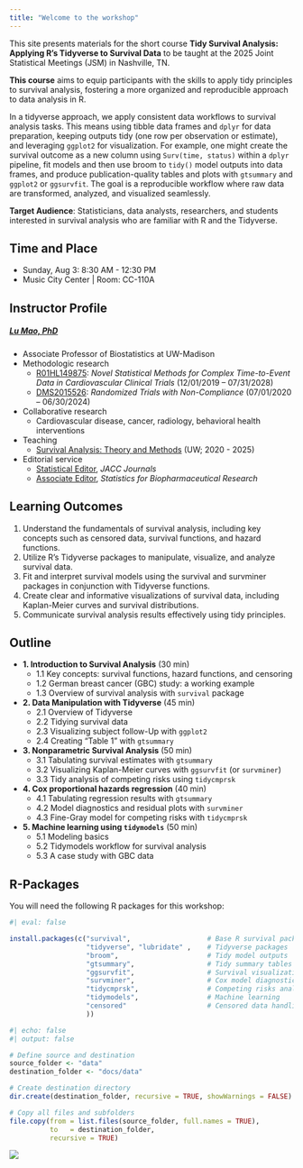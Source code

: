 ```yaml
---
title: "Welcome to the workshop"
---
```


This site presents materials for the short course **Tidy Survival Analysis: Applying R’s Tidyverse to Survival Data** to be taught at the 2025 Joint Statistical Meetings (JSM) in Nashville, TN.

**This course** aims to equip participants with the skills to apply tidy principles to survival analysis, fostering a more organized and reproducible approach to data analysis in R.

In a tidyverse approach, we apply consistent data workflows to survival analysis tasks. This means using tibble data frames and `dplyr` for data preparation, keeping outputs tidy (one row per observation or estimate), and leveraging `ggplot2` for visualization. For example, one might create the survival outcome as a new column using `Surv(time, status)` within a `dplyr` pipeline, fit models and then use broom to `tidy()` model outputs into data frames, and produce publication-quality tables and plots with `gtsummary` and `ggplot2` or `ggsurvfit`. 
The goal is a reproducible workflow where raw data are transformed, analyzed, and visualized seamlessly.

**Target Audience**: Statisticians, data analysts, researchers, and students interested in survival analysis who are familiar with R and the Tidyverse.

## Time and Place

-   Sunday, Aug 3: 8:30 AM - 12:30 PM
-   Music City Center \| Room: CC-110A

## Instructor Profile

##### [Lu Mao, PhD](https://lmaowisc.github.io/){target="_blank"}

-   Associate Professor of Biostatistics at UW-Madison
-   Methodologic research
    -   [R01HL149875](https://reporter.nih.gov/search/9aSu5u3xlE26GrjbF_4cBg/project-details/10734551){target="_blank"}: *Novel Statistical Methods for Complex Time-to-Event Data in Cardiovascular Clinical Trials* (12/01/2019 – 07/31/2028)
    -   [DMS2015526](https://www.nsf.gov/awardsearch/showAward?AWD_ID=2015526){target="_blank"}: *Randomized Trials with Non-Compliance* (07/01/2020 – 06/30/2024)
-   Collaborative research
    -   Cardiovascular disease, cancer, radiology, behavioral health interventions
-   Teaching
    -   [Survival Analysis: Theory and Methods](https://lmaowisc.github.io/BMI741){target="_blank"} (UW; 2020 - 2025)
-   Editorial service
    -   [Statistical Editor](https://www.jacc.org/journal/heart-failure/editorial-board){target="_blank"}, *JACC Journals*
    -   [Associate Editor](https://www.tandfonline.com/action/journalInformation?show=editorialBoard&journalCode=usbr20){target="_blank"}, *Statistics for Biopharmaceutical Research*

## Learning Outcomes

1.  Understand the fundamentals of survival analysis, including key concepts such as censored data, survival functions, and hazard functions.
2.  Utilize R’s Tidyverse packages to manipulate, visualize, and analyze survival data.
3.  Fit and interpret survival models using the survival and survminer packages in conjunction with Tidyverse functions.
4.  Create clear and informative visualizations of survival data, including Kaplan-Meier curves and survival distributions.
5.  Communicate survival analysis results effectively using tidy principles.

## Outline

-   **1. Introduction to Survival Analysis** (30 min)
    -   1.1 Key concepts: survival functions, hazard functions, and censoring
    -   1.2 German breast cancer (GBC) study: a working example
    -   1.3 Overview of survival analysis with `survival` package
-   **2. Data Manipulation with Tidyverse** (45 min)
    -   2.1 Overview of Tidyverse
    -   2.2 Tidying survival data
    -   2.3 Visualizing subject follow-Up with `ggplot2`
    -   2.4 Creating “Table 1” with `gtsummary`
-   **3. Nonparametric Survival Analysis** (50 min)
    -   3.1 Tabulating survival estimates with `gtsummary`
    -   3.2 Visualizing Kaplan-Meier curves with `ggsurvfit` (or `survminer`)
    -   3.3 Tidy analysis of competing risks using `tidycmprsk`
-   **4. Cox proportional hazards regression** (40 min)
    -   4.1 Tabulating regression results with `gtsummary`
    -   4.2 Model diagnostics and residual plots with `survminer`
    -   4.3 Fine-Gray model for competing risks with `tidycmprsk`
-   **5. Machine learning using `tidymodels`** (50 min)
    -   5.1 Modeling basics
    -   5.2 Tidymodels workflow for survival analysis
    -   5.3 A case study with GBC data

## R-Packages

You will need the following R packages for this workshop:

```r
#| eval: false

install.packages(c("survival",                   # Base R survival package
                   "tidyverse", "lubridate" ,    # Tidyverse packages 
                   "broom",                      # Tidy model outputs
                   "gtsummary",                  # Tidy summary tables
                   "ggsurvfit",                  # Survival visualization
                   "survminer",                  # Cox model diagnostic graphics
                   "tidycmprsk",                 # Competing risks analysis
                   "tidymodels",                 # Machine learning
                   "censored"                    # Censored data handling for tidymodels
                   ))


```




```r
#| echo: false
#| output: false

# Define source and destination
source_folder <- "data"
destination_folder <- "docs/data"

# Create destination directory
dir.create(destination_folder, recursive = TRUE, showWarnings = FALSE)

# Copy all files and subfolders
file.copy(from = list.files(source_folder, full.names = TRUE),
          to   = destination_folder,
          recursive = TRUE)


```

<!-- insert image: "images/cover.png" -->
![](images/tidy_meme.png){fig-align="center"}
